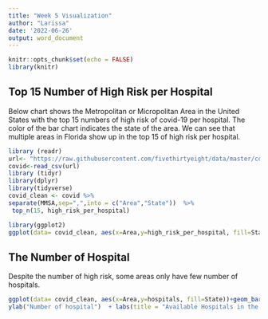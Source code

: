 ---
title: "Week 5 Visualization"
author: "Larissa"
date: '2022-06-26'
output: word_document
---

```{r setup, include=FALSE}
knitr::opts_chunk$set(echo = FALSE)
library(knitr)
```

## Top 15 Number of High Risk per Hospital

Below chart shows the Metropolitan or Micropolitan Area in the United States with the top 15 numbers of high risk of covid-19 per hospital. The color of the bar chart indicates the state of the area. We can see that multiple areas in Florida show up in the top 15 of high risk per hospital.

``` {r , include = FALSE}
library (readr)
url<- "https://raw.githubusercontent.com/fivethirtyeight/data/master/covid-geography/mmsa-icu-beds.csv" 
covid<-read_csv(url)
library (tidyr)
library(dplyr)
library(tidyverse)
covid_clean <- covid %>%
separate(MMSA,sep=",",into = c("Area","State"))  %>%
 top_n(15, high_risk_per_hospital)

```



```{r, echo = FALSE }
library(ggplot2)
ggplot(data= covid_clean, aes(x=Area,y=high_risk_per_hospital, fill=State))+geom_bar(stat="identity")+ coord_flip() + xlab("Area")+ylab("Number of high risk per hospital") + labs(title = "Top 15 High Risk per Hospital by \n Metropolitan or Micropolitan Area") +scale_y_continuous(expand=expansion(mult=c(0,0.15))) + theme(text = element_text(size = 10)) #+ theme(legend.position = "bottom")

```



## The Number of Hospital

Despite the number of high risk, some areas only have few number of hospitals.

```{r, echo = FALSE }

ggplot(data= covid_clean, aes(x=Area,y=hospitals, fill=State))+geom_bar(stat="identity")+ coord_flip()+ xlab("Area")+
ylab("Number of hospital")  + labs(title = "Available Hospitals in the Area \n of Top 15 High Risk per Hospital") +scale_y_continuous(expand=expansion(mult=c(0,0.15)))+ theme(text = element_text(size = 10)) 
```